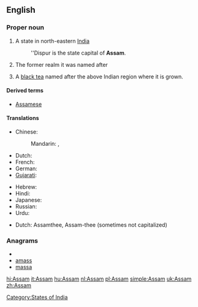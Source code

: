 {{wikipedia}}
==English==

===Proper noun===
{{en-proper noun}}

# A state in north-eastern [[India]]
#: ''Dispur is the state capital of '''Assam'''.
# {{history}} The former realm it was named after
# A [[black tea]] named after the above Indian region where it is grown.
{{wikipedia|Assam tea}}

====Derived terms====
* [[Assamese]]

====Translations====
{{trans-top|Assam, India}}
* Chinese:
*: Mandarin: {{t|zh|阿薩密邦|sc=Hani}},  {{t|zh|阿萨密邦|tr=Āsàmì-bāng|sc=Hani}}
* Dutch: {{t+|nl|Assam|n}}
* French: {{t-|fr|Assam|n}}
* German: {{t-|de|Assam|n}}
* [[Gujarati]]: {{t|gu|આસામ|sc=Gujr}}
{{trans-mid}}
* Hebrew: {{t|he|אסאם|sc=Hebr}}
* Hindi: {{t-|hi|आसाम|tr=āsām|xs=Hindi}}
* Japanese: {{t|ja|アッサム州|tr=Assamu-shū|sc=Jpan}}
* Russian: {{t|ru|Ассам|m|tr=Assám|sc=Cyrl}}
* Urdu: {{t|ur|آسام|tr=āsām|sc=ur-Arab}}
{{trans-bottom}}

{{trans-top|Black tea}}
* Dutch: Assamthee, Assam-thee (sometimes not capitalized)
{{trans-mid}}
{{trans-bottom}}

===Anagrams===
* {{alphagram|aamss}}
* [[amass#English|amass]]
* [[massa#English|massa]]


[[Category:States of India]]

[[hi:Assam]]
[[it:Assam]]
[[hu:Assam]]
[[nl:Assam]]
[[pl:Assam]]
[[simple:Assam]]
[[uk:Assam]]
[[zh:Assam]]